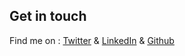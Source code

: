 ## Get in touch

Find me on : [Twitter](https://www.twitter.com/lekoarts_de) & [LinkedIn](https://www.linkedin.com/in/rahul-pranami-812015195/) & [Github](https://github.com/RahulPranami)
